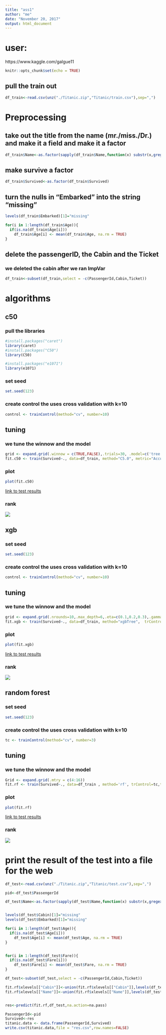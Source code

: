 ---
title: "ass1"
author: "me"
date: "November 20, 2017"
output: html_document
---

# user:
https://www.kaggle.com/galgue11


```{r setup, include=FALSE}
knitr::opts_chunk$set(echo = TRUE)
```



## pull the train out

```{r}
df_train<-read.csv(unz("./Titanic.zip","Titanic/train.csv"),sep=",")
```


# Preprocessing

## take out the title from the name (mr./miss./Dr.) and make it a field and make it a factor

```{r}
df_train$Name<-as.factor(sapply(df_train$Name,function(x) substr(x,gregexpr(pattern =',',x)[[1]][1]+2,gregexpr(pattern ='\\.',x)[[1]][1]+1)))
```

## make survive a factor

```{r}
df_train$Survived<-as.factor(df_train$Survived)
```

## turn the nulls in "Embarked" into the string "missing"

```{r}
levels(df_train$Embarked)[1]="missing"

for(i in 1:length(df_train$Age)){
  if(is.na(df_train$Age[i]))
    df_train$Age[i] <- mean(df_train$Age, na.rm = TRUE)
}
```

## delete the passengerID, the Cabin and the Ticket
### we deleted the cabin after we ran ImpVar

```{r}
df_train<-subset(df_train,select = -c(PassengerId,Cabin,Ticket))
```


# algorithms

## c50

### pull the libraries
```{r}
#install.packages("caret")
library(caret)
#install.packages("C50")
library(C50)

#install.packages("e1071")
library(e1071)
```

### set seed
```{r}
set.seed(123)
```

### create control the uses cross validation with k=10
```{r}
control <- trainControl(method="cv", number=10)
```

## tuning

### we tune the winnow and the model
```{r}
grid <- expand.grid(.winnow = c(TRUE,FALSE),.trials=30, .model=c('tree','rules'))
fit.c50 <- train(Survived~., data=df_train, method="C5.0", metric="Accuracy", trControl=control,tuneGrid =grid,na.action=na.pass)
```

### plot

```{r}
plot(fit.c50)
```


[link to test results](/results/resC50.csv)

### rank

![](/images/1.PNG)



## xgb

### set seed
```{r}
set.seed(123)
```

### create control the uses cross validation with k=10
```{r}
control <- trainControl(method="cv", number=10)
```

## tuning

### we tune the winnow and the model
```{r}
grid <- expand.grid(.nrounds=10,.max_depth=6,.eta=c(0.1,0.2,0.3),.gamma=0.1,.colsample_bytree=c(0.5,0.6,0.7),.min_child_weight=0.1,.subsample=0.75)
fit.xgb <- train(Survived~., data=df_train, method="xgbTree",  trControl=control, verbose=FALSE,tuneGrid =grid,na.action=na.pass)
```

### plot

```{r}
plot(fit.xgb)
```

[link to test results](/results/resXGB.csv)

### rank

![](/images/2.PNG)


## random forest

### set seed
```{r}
set.seed(123)
```

### create control the uses cross validation with k=10
```{r}
tc <- trainControl(method="cv", number=3)
```

## tuning

### we tune the winnow and the model
```{r}
Grid <- expand.grid(.mtry = c(4:16))
fit.rf <- train(Survived~., data=df_train , method='rf', trControl=tc,tuneGrid=Grid,metric='Accuracy',na.action = na.pass)
```

### plot

```{r}
plot(fit.rf)
```

[link to test results](/results/resRF.csv)

### rank

![](/images/3.PNG)

# print the result of the test into a file for the web


```{r}

df_test<-read.csv(unz("./Titanic.zip","Titanic/test.csv"),sep=",")

pid<-df_test$PassengerId

df_test$Name<-as.factor(sapply(df_test$Name,function(x) substr(x,gregexpr(pattern =',',x)[[1]][1]+2,gregexpr(pattern ='\\.',x)[[1]][1]+1)))


levels(df_test$Cabin)[1]="missing"
levels(df_test$Embarked)[1]="missing"

for(i in 1:length(df_test$Age)){
  if(is.na(df_test$Age[i]))
    df_test$Age[i] <- mean(df_test$Age, na.rm = TRUE)
}


for(i in 1:length(df_test$Fare)){
  if(is.na(df_test$Fare[i]))
    df_test$Fare[i] <- mean(df_test$Fare, na.rm = TRUE)
}

df_test<-subset(df_test,select = -c(PassengerId,Cabin,Ticket))

fit.rf$xlevels[["Cabin"]]<-union(fit.rf$xlevels[["Cabin"]],levels(df_test$Cabin))
fit.rf$xlevels[["Name"]]<-union(fit.rf$xlevels[["Name"]],levels(df_test$Name))


res<-predict(fit.rf,df_test,na.action=na.pass)

PassengerId<-pid
Survived<-res
titanic.data <- data.frame(PassengerId,Survived)
write.csv(titanic.data,file = "res.csv",row.names=FALSE)

```



